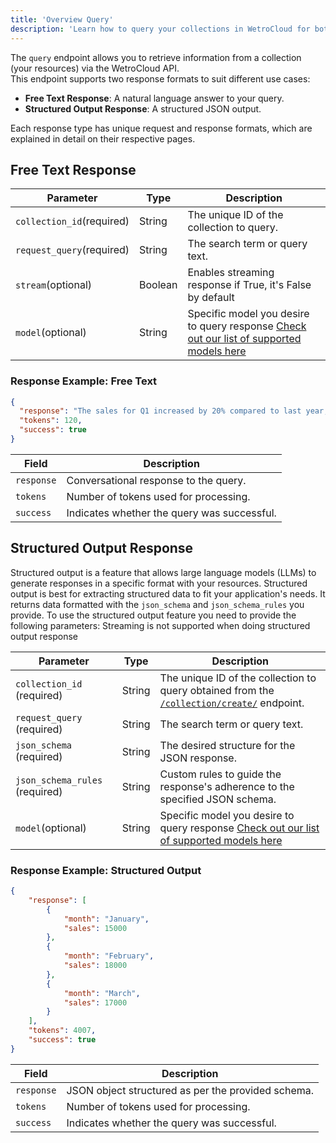 ```yaml
---
title: 'Overview Query'
description: 'Learn how to query your collections in WetroCloud for both free text and structured responses.'
---
```

The `query` endpoint allows you to retrieve information from a collection (your resources) via the WetroCloud API.  
This endpoint supports two response formats to suit different use cases:  

- **Free Text Response**: A natural language answer to your query.  
- **Structured Output Response**: A structured JSON output.

Each response type has unique request and response formats, which are explained in detail on their respective pages.  


## Free Text Response

| Parameter           | Type   | Description                                                                 |
|-------------------------|--------|-----------------------------------------------------------------------------|
| `collection_id`(required) | String | The unique ID of the collection to query.                                   |
| `request_query`(required) | String | The search term or query text.                                              |
| `stream`(optional)  | Boolean | Enables streaming response if True, it's False by default|
| `model`(optional)   | String | Specific model you desire to query response [Check out our list of supported models here](models)|

### Response Example: Free Text

```json
{
  "response": "The sales for Q1 increased by 20% compared to last year, with online channels contributing significantly.",
  "tokens": 120,
  "success": true
}
```

| Field     | Description                                           |
|-----------|-------------------------------------------------------|
| `response` | Conversational response to the query.                |
| `tokens`   | Number of tokens used for processing.                |
| `success`  | Indicates whether the query was successful.          |

## Structured Output Response
Structured output is a feature that allows large language models (LLMs) to generate responses in a specific format with your resources. Structured output is best for extracting structured data to fit your application's needs. It returns data formatted with the `json_schema` and `json_schema_rules` you provide.
To use the structured output feature you need to provide the following parameters:
<Warning>
Streaming is not supported when doing structured output response
</Warning>

| Parameter           | Type   | Description                                                                 |
|----------------------|--------|-----------------------------------------------------------------------------|
| `collection_id` (required)     | String | The unique ID of the collection to query obtained from the [`/collection/create/`](create) endpoint.     |
| `request_query` (required)     | String | The search term or query text.                                              |
| `json_schema` (required)       | String | The desired structure for the JSON response.                                |
| `json_schema_rules` (required) | String | Custom rules to guide the response's adherence to the specified JSON schema.|
| `model`(optional)   | String | Specific model you desire to query response [Check out our list of supported models here](models)|

### Response Example: Structured Output
```json
{
    "response": [
        {
            "month": "January",
            "sales": 15000
        },
        {
            "month": "February",
            "sales": 18000
        },
        {
            "month": "March",
            "sales": 17000
        }
    ],
    "tokens": 4007,
    "success": true
}
```
| Field     | Description                                           |
|-----------|-------------------------------------------------------|
| `response` | JSON object structured as per the provided schema.   |
| `tokens`   | Number of tokens used for processing.                |
| `success`  | Indicates whether the query was successful.          |